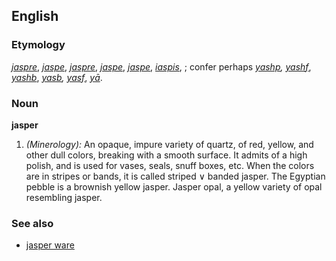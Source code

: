 ==English==

{{webster}}
===Etymology===
{{OE.}} ''[[jaspre]]'', ''[[jaspe]]'', {{OF.}} ''[[jaspre]]'', ''[[jaspe]]'', {{F.}} ''[[jaspe]]'', {{L.}} ''[[iaspis]]'', {{Gr.}}; confer perhaps ''[[yashp]], [[yashf]]'', {{Ar.}} ''[[yashb]]'', ''[[yasb]], [[yasf]]'', {{Heb.}} ''[[yā]]''.

===Noun===
'''jasper''' 
# ''(Minerology):'' An opaque, impure variety of quartz, of red, yellow, and other dull colors, breaking with a smooth surface. It admits of a high polish, and is used for vases, seals, snuff boxes, etc. When the colors are in stripes or bands, it is called striped ∨ banded jasper. The Egyptian pebble is a brownish yellow jasper. Jasper opal, a yellow variety of opal resembling jasper.

===See also===
*[[jasper ware]] <!--a delicate kind of earthenware invented by Josiah Wedgwood. It is usually white, but is capable of receiving color.-->